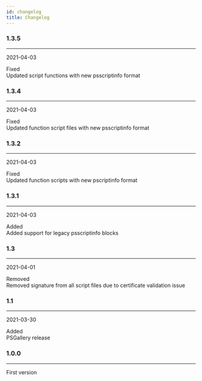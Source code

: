```yaml
---
id: changelog
title: Changelog
---
```



### 1.3.5
___
2021-04-03

<div class="container">
<div class="row">
<div class="col col--2"><span class="badge badge--info">Fixed</span></div>
<div class="col">Updated script functions with new psscriptinfo format</div>
</div>
</div>


### 1.3.4
___
2021-04-03

<div class="container">
<div class="row">
<div class="col col--2"><span class="badge badge--info">Fixed</span></div>
<div class="col">Updated function script files with new psscriptinfo format</div>
</div>
</div>


### 1.3.2
___
2021-04-03

<div class="container">
<div class="row">
<div class="col col--2"><span class="badge badge--info">Fixed</span></div>
<div class="col">Updated function scripts with new pscriptinfo format</div>
</div>
</div>


### 1.3.1
___
2021-04-03

<div class="container">
<div class="row">
<div class="col col--2"><span class="badge badge--success">Added</span></div>
<div class="col">Added support for legacy psscriptinfo blocks</div>
</div>
</div>


### 1.3
___
2021-04-01

<div class="container">
<div class="row">
<div class="col col--2"><span class="badge badge--warning">Removed</span></div>
<div class="col">Removed signature from all script files due to certificate validation issue</div>
</div>
</div>


### 1.1
___
2021-03-30

<div class="container">
<div class="row">
<div class="col col--2"><span class="badge badge--success">Added</span></div>
<div class="col">PSGallery release</div>
</div>
</div>


### 1.0.0
___


<div class="container">
<div class="row">
<div class="col">First version</div>
</div>
</div>

